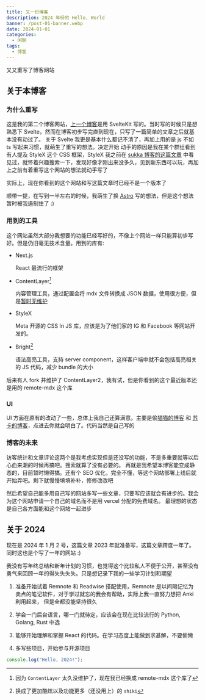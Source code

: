 ```yaml
---
title: 又一份博客
description: 2024 年份的 Hello, World
banner: /post-01-banner.webp
date: 2024-01-01
categories:
  - 闲聊
tags:
  - 博客
---
```


又又重写了博客网站

## 关于本博客

### 为什么重写

这是我的第二个博客网站，[上一个博客](https://sayya.vercel.app)是用 SvelteKit
写的。当时写的时候只是想熟悉下 Svelte，然而在博客初步写完直到现在，只写了一篇简单的文章之后就基本没有动过了。
关于 Svelte 我更是基本什么都记不清了，再加上用的是 js 不如 ts 写起来习惯，就萌生了重写的想法。决定开始
动手的原因是我在某个群组看到有人提及 StyleX 这个 CSS 框架，StyleX 我之前在 <a href="https://blog.skk.moe/post/refactor-my-blog-using-nextjs-app-router/">sukka 博客的这篇文章</a>
中看见过，就怀着兴趣搜索一下，发现好像才刚出来没多久，见到新东西可以玩，再加上之前有着重写这个网站的想法就动手写了

<SideNote>
  实际上，现在你看到的这个网站和写这篇文章时已经不是一个版本了
</SideNote>

顺带一提，在写到一半左右的时候，我萌生了换 [Astro](https://www.astro.build) 写的想法，但是这个想法暂时被我遏制住了 :)


### 用到的工具

这个网站虽然大部分我想要的功能已经写好的，不像上个网站一样只能算初步写好。但是仍旧毫无技术含量。用到的库有:

- Next.js

  React 最流行的框架

- ContentLayer[^1]

  内容管理工具，通过配置会将 mdx 文件转换成 JSON 数据，使用很方便，但是[暂时无维护](https://github.com/contentlayerdev/contentlayer/pull/576#issuecomment-1859741411")

- StyleX

  Meta 开源的 CSS In JS 库，应该是为了他们家的 IG 和 Facebook 等网站开发的。

- Bright[^2]

  语法高亮工具，支持 server component，这样客户端中就不会包括高亮相关的 JS 代码，减少 bundle 的大小


<SideNote>
    后来有人 fork 并维护了 ContentLayer2，我有试，但是你看到的这个最近版本还是用的 remote-mdx 这个库
</SideNote>

### UI

UI
方面在原有的改动了一些，总体上我自己还算满意。主要是偷[猫猫的博客](https://blog.xinshijiededa.men)
和 [苏卡的博客](https://blog.skk.moe/)，点进去你就会明白了。代码当然是自己写的

### 博客的未来

访客统计和文章评论这两个是我考虑实现但是还没写的功能，不是多重要就等以后心血来潮的时候再搞吧。搜索就算了没有必要的。
再就是我希望本博客能变成静态的，目前暂时懒得搞。还有个 SEO 优化，完全不懂，等这个网站部署上线后就开始弄吧。剩下就慢慢填填补补，修修改改吧

然后希望自己能多用自己写的网站多写一些文章，只要写应该就会有进步的。我会为这个网站申请一个自己的域名而不是用 vercel 分配的免费域名。
最理想的状态是自己各方面能和这个网站一起进步

## 关于 2024

现在是 2024 年 1 月 2 号，这篇文章 2023 年就准备写，这篇文章跨度一年了。同时这也是个写了一年的网站 :)

我没有写年终总结和新年计划的习惯，也觉得这个比较私人不便于公开，甚至没有勇气来回顾一年的得失失失失。只是想记录下我的一些学习计划和期望

1. 准备开始试着 Remnote 和 Readwise 搭配使用，Remnote 是以间隔记忆为卖点的笔记软件，对于学过就忘的我会有帮助，实际上我一直努力想把 Anki 利用起来，
   但是全都没能坚持很久

2. 学会一门后台语言，哪一门就待定，应该会在现在比较流行的 Python, Golang, Rust 中选

3. 能够开始理解和掌握 React 的代码。在学习态度上能做到求甚解，不要偷懒

4. 多写些项目，开始参与开源项目

```javascript
console.log("Hello, 2024!");
```

[^1]: 因为 `ContentLayer` 太久没维护了，现在我已经换成 remote-mdx 这个库了
[^2]: 换成了更加酷炫以及功能更多（还没用上）的 `shiki`
